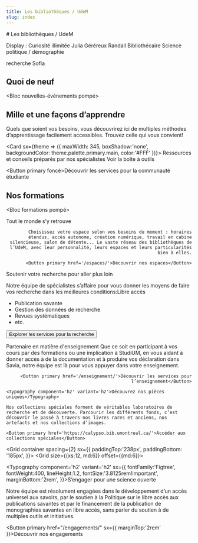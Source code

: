 ```yaml
---
title: Les bibliothèques / UdeM
slug: index
---
```




<Section> 
# Les bibliothèques / UdeM

Display : Curiosité illimitée Julia Géréreux Randall Bibliothécaire Science politique / démographie

</Section>

<Section>recherche Sofia</Section>

<Section bg='bleu100'>

## Quoi de neuf

<Bloc nouvelles-événements pompé>
</Bloc>





</Section>

<Section bg='bleu200'>

## Mille et une façons d’apprendre

Quels que soient vos besoins, vous découvrirez ici de multiples méthodes d’apprentissage facilement accessibles. Trouvez celle qui vous convient!

<Card 
sx={theme => ({ maxWidth: 345,
boxShadow:'none',
backgroundColor: theme.palette.primary.main,
color:'#FFF'
})}>
      <CardActionArea>
        <CardContent>
        <BookmarkSimple color='#FFFFFF88' />
          <Typography gutterBottom variant="h5" component="div">
            Ressources et conseils préparés par nos spécialistes
          </Typography>
          <Typography variant="body2">
            Voir la boîte à outils
          </Typography>
        </CardContent>
      </CardActionArea>
    </Card>



<Button primary foncé>Découvrir les services pour la communauté étudiante</Button>


</Section>

<Section bg='bleuPrincipal'>

## Nos formations

  <Bloc formations pompé></Bloc>
</Section>

<Section bg='vertFonce'>
  <CallToAction1 image={imageEspace} align="right">
    <Typography component='h2' variant='h2'>Tout le monde s’y retrouve</Typography>
    
    Choisissez votre espace selon vos besoins du moment : horaires étendus, accès autonome, création numérique, travail en cabine silencieuse, salon de détente... Le vaste réseau des bibliothèques de l’UdeM, avec leur personnalité, leurs espaces et leurs particularités bien à elles.

    <Button primary href='/espaces/'>Découvrir nos espaces</Button>

  </CallToAction1>
</Section>

<Section bg='bleu100'>

<CallToAction1 image={imageRecherche}>

<Typography component="h2" variant="h2">
  Soutenir votre recherche pour aller plus loin
</Typography>

Notre équipe de spécialistes s’affaire pour vous donner les moyens de faire vos recherche dans les meilleures conditions:Libre accès

- Publication savante
- Gestion des données de recherche
- Revues systématiques
- etc.

<Button primary href="/recherche/">Explorer les services pour la recherche</Button>

</CallToAction1>

</Section>

<Section bg='bleuPrincipal'>

<CallToAction1 image={imageEnseignement} align='right'>

<Typography component="h2" variant="h2">
  Partenaire en matière d'enseignement
</Typography>
Que ce soit en participant à vos cours par des formations ou une implication à StudiUM, en vous aidant à donner accès à de la documentation et à produire vos déclaration dans Savia, notre équipe est là pour vous appuyer dans votre enseignement.

    <Button primary href='/enseignement/'>Découvrir les services pour l’enseignement</Button>

  </CallToAction1>
  
</Section>

<Section bg='bleu100'>

  <CallToAction1 image={imageCollections}>

    <Typography component='h2' variant='h2'>Découvrez nos pièces uniques</Typography>

    Nos collections spéciales forment de véritables laboratoires de recherche et de découverte. Parcourir les différents fonds, c’est découvrir le passé à travers nos livres rares et anciens, nos artefacts et nos collections d’images.

    <Button primary href='https://calypso.bib.umontreal.ca/'>Accéder aux collections spéciales</Button>

  </CallToAction1>
</Section>

<Section image={imageEngagement}>

<Grid container
spacing={2}
sx={{
  paddingTop:'238px',
  paddingBottom: '185px',
}}>
<Grid size={{xs:12, md:6}} offset={{md:6}}>

<Typography component='h2' variant='h2' 
sx={{
  fontFamily:'Figtree',
  fontWeight:400,
  lineHeight:1.2,
  fontSize:'3.8125rem!important',
  marginBottom:'2rem',
}}>S’engager pour une science ouverte</Typography>

Notre équipe est résolument engagées dans le développement d’un accès universel aux savoirs, par le soutien à la Politique sur le libre accès aux publications savantes et par le financement de la publication de monographies savantes en libre accès, sans parler du soutien à de multiples outils et initiatives.

<Button primary href="/engagements/"
sx={{
  marginTop:'2rem'
}}>Découvrir nos engagements</Button>

</Grid>
</Grid>

</Section>
